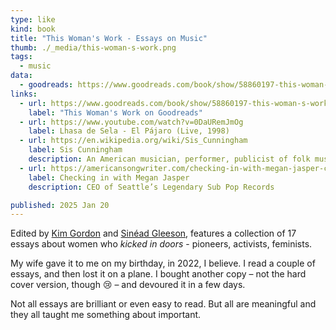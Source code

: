 ```yaml
---
type: like
kind: book
title: "This Woman's Work - Essays on Music"
thumb: ./_media/this-woman-s-work.png
tags:
  - music
data:
  - goodreads: https://www.goodreads.com/book/show/58860197-this-woman-s-work/
links:
  - url: https://www.goodreads.com/book/show/58860197-this-woman-s-work/
    label: "This Woman's Work on Goodreads"
  - url: https://www.youtube.com/watch?v=0DaURemJmOg
    label: Lhasa de Sela - El Pájaro (Live, 1998)
  - url: https://en.wikipedia.org/wiki/Sis_Cunningham
    label: Sis Cunningham
    description: An American musician, performer, publicist of folk music and protest songs.
  - url: https://americansongwriter.com/checking-in-with-megan-jasper-ceo-of-seattles-legendary-sub-pop-records/
    label: Checking in with Megan Jasper
    description: CEO of Seattle’s Legendary Sub Pop Records

published: 2025 Jan 20
---
```


<Abstract source="https://www.goodreads.com/book/show/58860197-this-woman-s-work/">

Edited by [Kim Gordon](https://en.wikipedia.org/wiki/Kim_Gordon) and [Sinéad Gleeson](https://en.wikipedia.org/wiki/Sin%C3%A9ad_Gleeson), features a collection of 17 essays about women who _kicked in doors_ - pioneers, activists, feminists.

</Abstract>

My wife gave it to me on my birthday, in 2022, I believe. I read a couple of essays, and then lost it on a plane. I bought another copy – not the hard cover version, though :cry: – and devoured it in a few days.

Not all essays are brilliant or even easy to read. But all are meaningful and they all taught me something about important.
